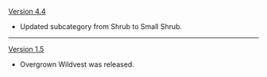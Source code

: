 {{Change History/Header}}
[[Version 4.4]]
* Updated subcategory from Shrub to Small Shrub.
----
[[Version 1.5]]
* Overgrown Wildvest was released.